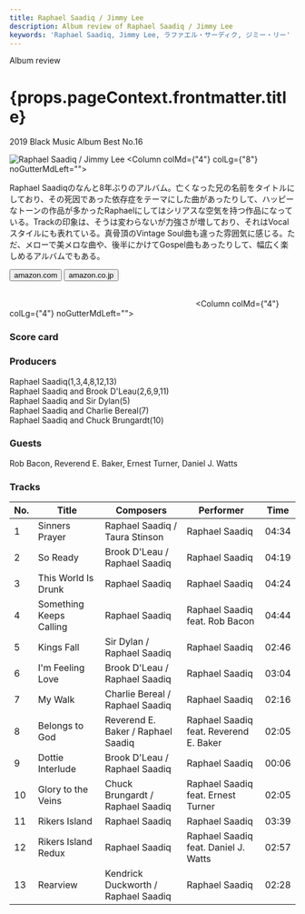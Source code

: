 ```yaml
---
title: Raphael Saadiq / Jimmy Lee
description: Album review of Raphael Saadiq / Jimmy Lee
keywords: 'Raphael Saadiq, Jimmy Lee, ラファエル・サーディク, ジミー・リー'
---
```




<p className="largeP">Album review</p>
<h1 className="h1--no--margin">{props.pageContext.frontmatter.title}</h1>
<p className="largeP"><Link to="/best50/2019/">2019 Black Music Album Best No.16</Link></p>

<Row  className="image-card-group">
	<Column colMd={"3"} colLg={"4"} noGutterMdLeft="">
       <ImageCard>

![Raphael Saadiq / Jimmy Lee](../../images/cd/rsaadiq6L.jpg) 
</ImageCard>
	</Column>
	<Column colMd={"4"} colLg={"8"} noGutterMdLeft="">
	<p>
	Raphael Saadiqのなんと8年ぶりのアルバム。亡くなった兄の名前をタイトルにしており、その死因であった依存症をテーマにした曲があったりして、ハッピーなトーンの作品が多かったRaphaelにしてはシリアスな空気を持つ作品になっている。Trackの印象は、そうは変わらないが力強さが増しており、それはVocalスタイルにも表れている。真骨頂のVintage Soul曲も違った雰囲気に感じる。ただ、メローで美メロな曲や、後半にかけてGospel曲もあったりして、幅広く楽しめるアルバムでもある。
	</p>
	<div>
	  <Button className="button-right-mergin"  href="https://amzn.to/2XvUhqx" kind="primary" size="small" renderIcon={ArrowUpRight24}>
      amazon.com
    </Button>
    <Button className="button-right-mergin"  href="https://amzn.to/305RAOb" kind="secondary" size="small" renderIcon={ArrowUpRight24}>
      amazon.co.jp
    </Button>
	</div>
	<a style="display:inline-block;overflow:hidden;background:url(https://linkmaker.itunes.apple.com/ja-jp/lockup.svg?releaseDate=2019-08-23&kind=album&bubble=apple_music&style=mono-black) no-repeat;width:180px;height:45px;" href="https://geo.music.apple.com/jp/album/jimmy-lee/1465332884?mt=1&app=music&ls=1&at=11lcug"></a>
	<a style="display:inline-block;overflow:hidden;background:url(https://linkmaker.itunes.apple.com/ja-jp/badge-lrg.svg?releaseDate=2019-06-07T00:00:00Z&kind=song&bubble=itunes_music) no-repeat;width:140px;height:45px;" href="https://geo.music.apple.com/jp/album/something-keeps-calling-feat-rob-bacon/1465332884?i=1465332888&app=itunes&at=11lcug"></a>
	</Column>
</Row>
<Row >
	<Column colMd={"4"} colLg={"4"} noGutterMdLeft="">
<div>
    <h3>Score card</h3>
	<SliderJS1 value="5" />
    <SliderJS2 value="3" />
	<SliderJS3 value="1" />
    <SliderJS4 value="8" />
</div>
</Column>
<Column colMd={"8"} colLg={"8"} noGutterMdLeft="">
<div>
<h3>Producers</h3>
<p>
Raphael Saadiq(1,3,4,8,12,13)
<br/>Raphael Saadiq and Brook D'Leau(2,6,9,11)
<br/>Raphael Saadiq and Sir Dylan(5)
<br/>Raphael Saadiq and Charlie Bereal(7)
<br/>Raphael Saadiq and Chuck Brungardt(10)
</p>
<h3>Guests</h3>
<p>
Rob Bacon, Reverend E. Baker, Ernest Turner, Daniel J. Watts
</p>
</div>
</Column>
</Row>

<h3>Tracks</h3>

| No. |	 Title                  |	 Composers                        |	 Performer                             	| Time	|
| --- |	----------------------- | ----------------------------------- |	 -------------------------------------- | ----- |
| 1	  |	Sinners Prayer         	| Raphael Saadiq / Taura Stinson      |	Raphael Saadiq                        	| 04:34 |
| 2	  |	So Ready               	| Brook D'Leau / Raphael Saadiq       |	Raphael Saadiq                        	| 04:19 |
| 3	  |	This World Is Drunk    	| Raphael Saadiq                      |	Raphael Saadiq                        	| 04:24 |
| 4	  |	Something Keeps Calling	| Raphael Saadiq                      |	Raphael Saadiq feat. Rob Bacon        	| 04:44 |
| 5	  |	Kings Fall             	| Sir Dylan / Raphael Saadiq          |	Raphael Saadiq                        	| 02:46 |
| 6	  |	I'm Feeling Love       	| Brook D'Leau / Raphael Saadiq       |	Raphael Saadiq                        	| 03:04 |
| 7	  |	My Walk                	| Charlie Bereal / Raphael Saadiq     |	Raphael Saadiq                        	| 02:16 |
| 8	  |	Belongs to God         	| Reverend E. Baker / Raphael Saadiq  |	Raphael Saadiq feat. Reverend E. Baker	| 02:05 |
| 9	  |	Dottie Interlude       	| Brook D'Leau / Raphael Saadiq       |	Raphael Saadiq                        	| 00:06 |
| 10  |	Glory to the Veins     	| Chuck Brungardt / Raphael Saadiq    |	Raphael Saadiq feat. Ernest Turner    	| 02:05 |
| 11  |	Rikers Island          	| Raphael Saadiq                      |	Raphael Saadiq                        	| 03:39 |
| 12  |	Rikers Island Redux    	| Raphael Saadiq                      |	Raphael Saadiq feat. Daniel J. Watts  	| 02:57 |
| 13  |	Rearview               	| Kendrick Duckworth / Raphael Saadiq |	Raphael Saadiq                        	| 02:28 |
                            
